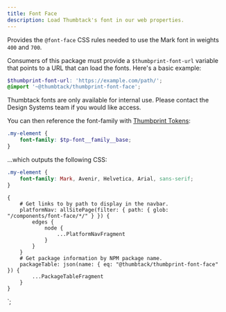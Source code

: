 ```yaml
---
title: Font Face
description: Load Thumbtack's font in our web properties.
---
```



<ComponentHeader data={props.data} />

Provides the `@font-face` CSS rules needed to use the Mark font in weights `400` and `700`.

Consumers of this package must provide a `$thumbprint-font-url` variable that points to a URL that can load the fonts. Here's a basic example:

```scss
$thumbprint-font-url: 'https://example.com/path/';
@import '~@thumbtack/thumbprint-font-face';
```

Thumbtack fonts are only available for internal use. Please contact the Design Systems team if you would like access.

You can then reference the font-family with [Thumbprint Tokens](/tokens/):

```scss
.my-element {
    font-family: $tp-font__family__base;
}
```

...which outputs the following CSS:

```scss
.my-element {
    font-family: Mark, Avenir, Helvetica, Arial, sans-serif;
}
```

<ComponentFooter data={props.data} />

    {
        # Get links to by path to display in the navbar.
        platformNav: allSitePage(filter: { path: { glob: "/components/font-face/*/" } }) {
            edges {
                node {
                    ...PlatformNavFragment
                }
            }
        }
        # Get package information by NPM package name.
        packageTable: json(name: { eq: "@thumbtack/thumbprint-font-face" }) {
            ...PackageTableFragment
        }
    }
`;
